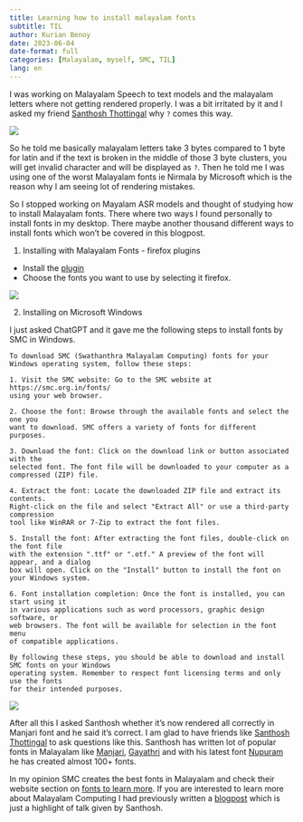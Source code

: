 ```yaml
---
title: Learning how to install malayalam fonts
subtitle: TIL
author: Kurian Benoy
date: 2023-06-04
date-format: full
categories: [Malayalam, myself, SMC, TIL]
lang: en
---
```


I was working on Malayalam Speech to text models and the malayalam letters where not getting rendered
properly. I was a bit irritated by it and I asked my friend [Santhosh Thottingal](https://thottingal.in/) why `?` comes this way.

![](malayalam_font2.jpg)

So he told me basically malayalam letters take 3 bytes compared to 1 byte for latin and if the text is broken in the middle of those 3 byte clusters, you will get invalid character and will be displayed as `?`. Then he told me I was using one of the worst Malayalam fonts ie Nirmala by Microsoft which is the reason why I am seeing lot of rendering mistakes.

So I stopped working on Mayalam ASR models and thought of studying how to install Malayalam fonts. There where two ways I found personally to install fonts in my desktop. There maybe another thousand different ways to install fonts which won't be covered in this blogpost.

1. Installing with Malayalam Fonts - firefox plugins

- Install the [plugin](https://addons.mozilla.org/en-US/firefox/addon/malayalam-fonts/)
- Choose the fonts you want to use by selecting it firefox.

![](firefox_plugin.png)

2. Installing on Microsoft Windows

I just asked ChatGPT and it gave me the following steps to install fonts by SMC in Windows.

```
To download SMC (Swathanthra Malayalam Computing) fonts for your Windows operating system, follow these steps:

1. Visit the SMC website: Go to the SMC website at https://smc.org.in/fonts/
using your web browser.

2. Choose the font: Browse through the available fonts and select the one you
want to download. SMC offers a variety of fonts for different purposes.

3. Download the font: Click on the download link or button associated with the
selected font. The font file will be downloaded to your computer as a
compressed (ZIP) file.

4. Extract the font: Locate the downloaded ZIP file and extract its contents.
Right-click on the file and select "Extract All" or use a third-party compression
tool like WinRAR or 7-Zip to extract the font files.

5. Install the font: After extracting the font files, double-click on the font file
with the extension ".ttf" or ".otf." A preview of the font will appear, and a dialog
box will open. Click on the "Install" button to install the font on your Windows system.

6. Font installation completion: Once the font is installed, you can start using it
in various applications such as word processors, graphic design software, or
web browsers. The font will be available for selection in the font menu
of compatible applications.

By following these steps, you should be able to download and install SMC fonts on your Windows
operating system. Remember to respect font licensing terms and only use the fonts
for their intended purposes.
```

![](malayalam_font1.jpg)

After all this I asked Santhosh whether it's now rendered all correctly in Manjari font and he
said it's correct. I am glad to have friends like [Santhosh Thottingal](https://thottingal.in/) to
ask questions like this. Santhosh has written lot of popular fonts in Malayalam like [Manjari](https://smc.org.in/fonts/manjari),
[Gayathri](https://smc.org.in/fonts/gayathri) and with his latest font [Nupuram](https://smc.org.in/fonts/nupuram) he has created almost 100+ fonts.

In my opinion SMC creates the best fonts in Malayalam and check their website section on [fonts to learn more](https://smc.org.in/fonts). If you are interested to learn more
about Malayalam Computing I had previously written a [blogpost](../../2019/2019-07-30-Malayalam_computing.md) which is just a highlight of talk given by Santhosh.

